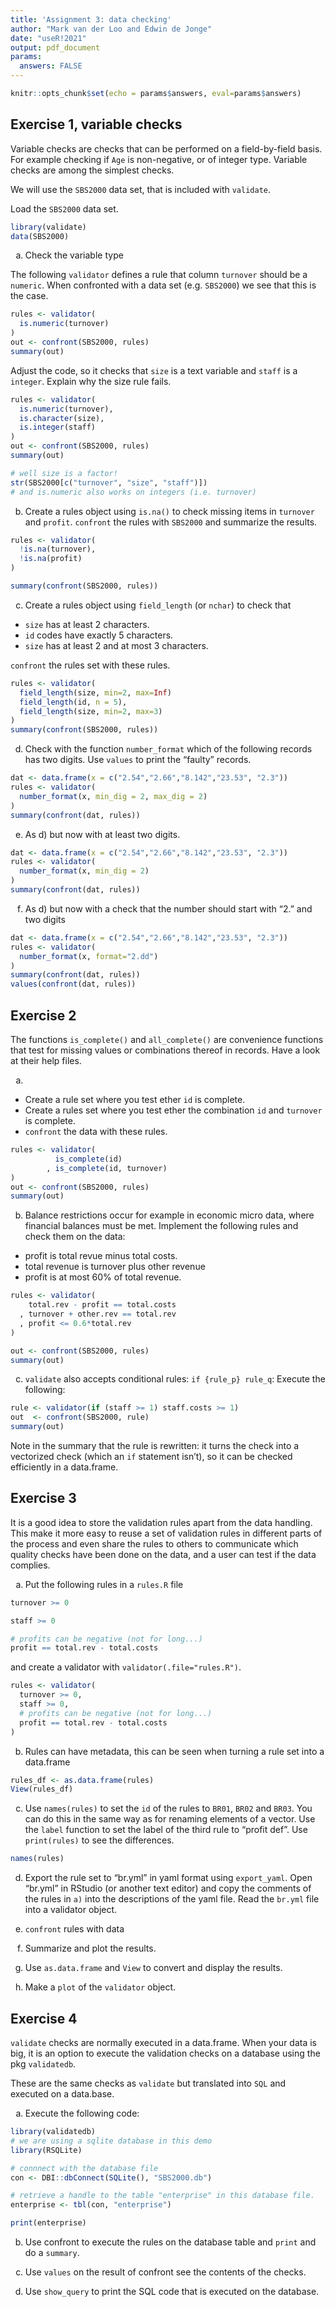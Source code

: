 ```yaml
---
title: 'Assignment 3: data checking'
author: "Mark van der Loo and Edwin de Jonge"
date: "useR!2021"
output: pdf_document
params:
  answers: FALSE
---
```


```r
knitr::opts_chunk$set(echo = params$answers, eval=params$answers)
```

## Exercise 1, variable checks

Variable checks are checks that can be performed on a field-by-field basis. For
example checking if `Age` is non-negative, or of integer type. Variable checks
are among the simplest checks.

We will use the `SBS2000` data set, that is included with `validate`.

Load the `SBS2000` data set.

```r
library(validate)
data(SBS2000)
```

a) Check the variable type 

The following `validator` defines a rule that column `turnover` should be a
`numeric`. When confronted with a data set (e.g. `SBS2000`) we see that this is the case.

```r
rules <- validator(
  is.numeric(turnover)
)
out <- confront(SBS2000, rules)
summary(out)
```

Adjust the code, so it checks that `size` is a text variable and `staff` is a `integer`. Explain why the size rule fails.

```r
rules <- validator(
  is.numeric(turnover),
  is.character(size),
  is.integer(staff)
)
out <- confront(SBS2000, rules)
summary(out)

# well size is a factor!
str(SBS2000[c("turnover", "size", "staff")])
# and is.numeric also works on integers (i.e. turnover)
```


b) Create a rules object using `is.na()` to check missing items in `turnover` and `profit`. `confront` the rules with `SBS2000` and summarize the results.

```r
rules <- validator(
  !is.na(turnover),
  !is.na(profit)
)

summary(confront(SBS2000, rules))
```


c) Create a rules object using `field_length` (or `nchar`) to check that

-  `size` has at least 2 characters.
-  `id` codes have exactly 5 characters.
-  `size` has at least 2 and at most 3 characters. 

`confront` the rules set with these rules.

```r
rules <- validator(
  field_length(size, min=2, max=Inf)
  field_length(id, n = 5),
  field_length(size, min=2, max=3)
)
summary(confront(SBS2000, rules))

```


d) Check with the function `number_format` which of the following records has two digits.
Use `values` to print the "faulty"  records.
```r
dat <- data.frame(x = c("2.54","2.66","8.142","23.53", "2.3"))
rules <- validator(
  number_format(x, min_dig = 2, max_dig = 2)
)
summary(confront(dat, rules))
```

e) As d) but now with at least two digits.

```r
dat <- data.frame(x = c("2.54","2.66","8.142","23.53", "2.3"))
rules <- validator(
  number_format(x, min_dig = 2)
)
summary(confront(dat, rules))
```

f) As d) but now with a check that the number should start with "2." and two digits

```r
dat <- data.frame(x = c("2.54","2.66","8.142","23.53", "2.3"))
rules <- validator(
  number_format(x, format="2.dd")
)
summary(confront(dat, rules))
values(confront(dat, rules))
```


## Exercise 2

The functions `is_complete()` and `all_complete()` are convenience functions
that test for missing values or combinations thereof in records. Have a look
at their help files.

a) 

- Create a rule set where you test ether `id` is complete.
- Create a rules set where you test ether the combination `id` and `turnover` 
is complete.
- `confront` the data with these rules.

```r
rules <- validator(
          is_complete(id)
        , is_complete(id, turnover)
)
out <- confront(SBS2000, rules)
summary(out)
```

b) Balance restrictions occur for example in economic micro data, where financial
balances must be met. Implement the following rules and check them on the data:

- profit is total revue minus total costs.
- total revenue is turnover plus other revenue
- profit is at most 60% of total revenue.

```r
rules <- validator(
    total.rev - profit == total.costs
  , turnover + other.rev == total.rev
  , profit <= 0.6*total.rev
)

out <- confront(SBS2000, rules)
summary(out)
```

c) `validate` also accepts conditional rules: `if {rule_p} rule_q`:
Execute the following:

```r
rule <- validator(if (staff >= 1) staff.costs >= 1)
out  <- confront(SBS2000, rule)
summary(out)
```

Note in the summary that the rule is rewritten: it turns the check into a 
vectorized check (which an `if` statement isn't), so it can be checked efficiently 
in a data.frame.

## Exercise 3

It is a good idea to store the validation rules apart from the data handling.
This make it more easy to reuse a set of validation rules in different parts 
of the process and even share the rules to others to communicate which 
quality checks have been done on the data, and a user can test if the data complies.

a) Put the following rules in a `rules.R` file

```r
turnover >= 0

staff >= 0

# profits can be negative (not for long...)
profit == total.rev - total.costs
```

and create a validator with `validator(.file="rules.R")`.

```r
rules <- validator(
  turnover >= 0,
  staff >= 0,
  # profits can be negative (not for long...)
  profit == total.rev - total.costs
)

```


b) Rules can have metadata, this can be seen when turning a rule set into a data.frame

```r
rules_df <- as.data.frame(rules)
View(rules_df)
```

c) Use `names(rules)` to set the `id` of the rules to `BR01`, `BR02` and `BR03`.
You can do this in the same way as for renaming elements of a vector. Use the
`label` function to set the label of the third rule to "profit def". Use
`print(rules)` to see the differences.

```r
names(rules)
```


d) Export the rule set to "br.yml" in yaml format using `export_yaml`.
Open "br.yml" in RStudio (or another text editor) and copy the comments of the rules
in `a)` into the descriptions of the yaml file.
Read the `br.yml` file into a validator object.

e) `confront` rules with data
f) Summarize and plot the results.
g) Use `as.data.frame` and `View` to convert and display the results.
h) Make a `plot` of the `validator` object.




## Exercise 4

`validate` checks are normally executed in a data.frame. When your data is big, 
it is an option to execute the validation checks on a database using
the pkg `validatedb`.

These are the same checks as `validate` but translated into `SQL` and executed
on a data.base.

a) Execute the following code:

```r
library(validatedb)
# we are using a sqlite database in this demo
library(RSQLite)

# connnect with the database file
con <- DBI::dbConnect(SQLite(), "SBS2000.db")

# retrieve a handle to the table "enterprise" in this database file.
enterprise <- tbl(con, "enterprise")

print(enterprise)
```

b) Use confront to execute the rules on the database table and `print` and do a `summary`.

c) Use `values` on the result of confront see the contents of the checks.

d) Use `show_query` to print the SQL code that is executed on the database.



